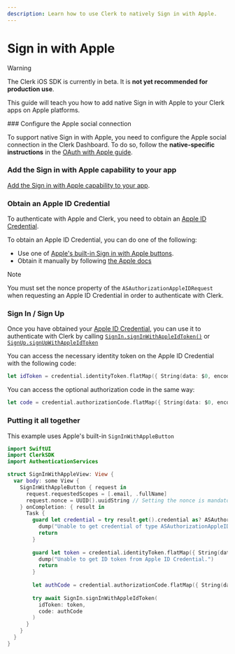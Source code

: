 ```yaml
---
description: Learn how to use Clerk to natively Sign in with Apple.
---
```


# Sign in with Apple

> [!WARNING]
> The Clerk iOS SDK is currently in beta. It is **not yet recommended for production use**.

This guide will teach you how to add native Sign in with Apple to your Clerk apps on Apple platforms.

<Steps>
  ### Configure the Apple social connection

  To support native Sign in with Apple, you need to configure the Apple social connection in the Clerk Dashboard. To do so, follow the **native-specific instructions** in the [OAuth with Apple guide](/docs/authentication/social-connections/apple).

  ### Add the Sign in with Apple capability to your app

  [Add the Sign in with Apple capability to your app](https://developer.apple.com/documentation/xcode/configuring-sign-in-with-apple#Add-the-Sign-in-with-Apple-capability-to-your-app).

  ### Obtain an Apple ID Credential

  To authenticate with Apple and Clerk, you need to obtain an [Apple ID Credential](https://developer.apple.com/documentation/authenticationservices/asauthorizationappleidcredential).

  To obtain an Apple ID Credential, you can do one of the following:

  - Use one of [Apple's built-in Sign in with Apple buttons](https://developer.apple.com/documentation/sign_in_with_apple/displaying_sign_in_with_apple_buttons_in_your_app).
  - Obtain it manually by following [the Apple docs](https://developer.apple.com/documentation/sign_in_with_apple/)

  > [!NOTE]
  > You must set the nonce property of the `ASAuthorizationAppleIDRequest` when requesting an Apple ID Credential in order to authenticate with Clerk.

  ### Sign In / Sign Up

  Once you have obtained your [Apple ID Credential](https://developer.apple.com/documentation/authenticationservices/asauthorizationappleidcredential), you can use it to authenticate with Clerk by calling [`SignIn.signInWithAppleIdToken()`](https://swiftpackageindex.com/clerk/clerk-ios/main/documentation/clerksdk/signin/signinwithappleidtoken\(idtoken:code:\)) or [`SignUp.signUpWithAppleIdToken`](https://swiftpackageindex.com/clerk/clerk-ios/main/documentation/clerksdk/signup/signupwithappleidtoken\(idtoken:code:firstname:lastname:captchatoken:\))

  You can access the necessary identity token on the Apple ID Credential with the following code:

  ```swift
  let idToken = credential.identityToken.flatMap({ String(data: $0, encoding: .utf8) })
  ```

  You can access the optional authorization code in the same way:

  ```swift
  let code = credential.authorizationCode.flatMap({ String(data: $0, encoding: .utf8) })
  ```

  ### Putting it all together

  This example uses Apple's built-in `SignInWithAppleButton`

  ```swift {{ filename: 'SignInWithAppleView.swift' }}
  import SwiftUI
  import ClerkSDK
  import AuthenticationServices

  struct SignInWithAppleView: View {
    var body: some View {
      SignInWithAppleButton { request in
        request.requestedScopes = [.email, .fullName]
        request.nonce = UUID().uuidString // Setting the nonce is mandatory
      } onCompletion: { result in
        Task {
          guard let credential = try result.get().credential as? ASAuthorizationAppleIDCredential else {
            dump("Unable to get credential of type ASAuthorizationAppleIDCredential")
            return
          }
          
          guard let token = credential.identityToken.flatMap({ String(data: $0, encoding: .utf8) }) else {
            dump("Unable to get ID token from Apple ID Credential.")
            return
          }
          
          let authCode = credential.authorizationCode.flatMap({ String(data: $0, encoding: .utf8) })
          
          try await SignIn.signInWithAppleIdToken(
            idToken: token,
            code: authCode
          )
        }
      }
    }
  }
  ```
</Steps>
